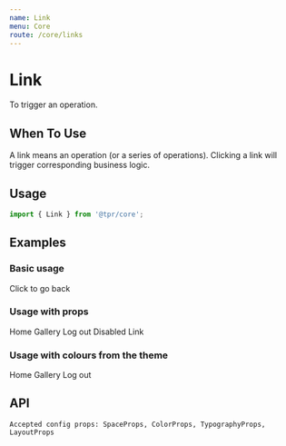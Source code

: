 ```yaml
---
name: Link
menu: Core
route: /core/links
---
```



# Link

To trigger an operation.

## When To Use

A link means an operation (or a series of operations). Clicking a link will trigger corresponding business logic.

## Usage

```js
import { Link } from '@tpr/core';
```

## Examples

### Basic usage

<Playground>
	<Link>Click to go back</Link>
</Playground>

### Usage with props

<Playground>
	<Link cfg={{ mr: 3 }}>Home</Link>
	<Link cfg={{ mr: 3 }}>Gallery</Link>
	<Link cfg={{ mr: 3 }} underline={true}>
		Log out
	</Link>
	<Link cfg={{ mr: 3 }} disabled>
		Disabled Link
	</Link>
</Playground>

### Usage with colours from the theme

<Playground>
	<Link cfg={{ mr: 3, color: 'danger.2' }}>Home</Link>
	<Link cfg={{ mr: 3, color: 'warning.1' }}>Gallery</Link>
	<Link cfg={{ mr: 3, color: 'success.1' }}>Log out</Link>
</Playground>

## API

```
Accepted config props: SpaceProps, ColorProps, TypographyProps, LayoutProps
```

<Props of={Link} />
